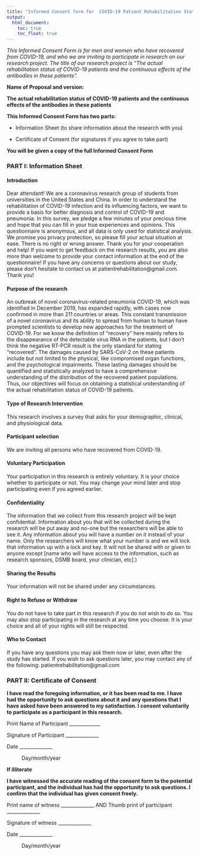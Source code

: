 ```yaml
---
title: "Informed Consent form for  COVID-19 Patient Rehabilitation Status Survey"
output: 
  html_document:
    toc: true
    toc_float: true
---
```


*This Informed Consent Form is for men and women who have recovered from COVID-19, and who we are inviting to participate in research on our research project. The title of our research project is "The actual rehabilitation status of COVID-19 patients and the continuous effects of the antibodies in these patients".*

**Name of Proposal and version:** 

**The actual rehabilitation status of COVID-19 patients and the continuous effects of the antibodies in these patients**

**This Informed Consent Form has two parts:**

* Information Sheet (to share information about the research with you)

* Certificate of Consent (for signatures if you agree to take part)

**You will be given a copy of the full Informed Consent Form**

### PART I: Information Sheet
#### Introduction
Dear attendant! We are a coronavirus research group of students from universities in the United States and China. In order to understand the rehabilitation of COVID-19 infection and its influencing factors, we want to provide a basis for better diagnosis and control of COVID-19 and pneumonia. In this survey, we pledge a few minutes of your precious time and hope that you can fill in your true experiences and opinions. This questionnaire is anonymous, and all data is only used for statistical analysis. We promise you privacy protection, so please fill your actual situation at ease. There is no right or wrong answer. Thank you for your cooperation and help! If you want to get feedback on the research results, you are also more than welcome to provide your contact information at the end of the questionnaire! If you have any concerns or questions about our study, please don’t hesitate to contact us at patientrehabilitation@gmail.com. Thank you!


#### Purpose of the research
An outbreak of novel coronavirus-related pneumonia COVID-19, which was identified in December 2019, has expanded rapidly, with cases now confirmed in more than 211 countries or areas. This constant transmission of a novel coronavirus and its ability to spread from human to human have prompted scientists to develop new approaches for the treatment of COVID-19. For we know the definition of “recovery” here mainly refers to the disappearance of the detectable virus RNA in the patients, but I don’t think the negative RT-PCR result is the only standard for stating “recovered”.  The damages caused by SARS-CoV-2 on these patients include but not limited to the physical, like compromised organ functions, and the psychological impairments. These lasting damages should be quantified and statistically analyzed to have a comprehensive understanding of the distribution of the recovered patient populations. Thus, our objectives will focus on obtaining a statistical understanding of the actual rehabilitation status of COVID-19 patients.

#### Type of Research Intervention
This research involves a survey that asks for your demographic, clinical, and physiological data.

#### Participant selection
We are inviting all persons who have recovered from COVID-19.
 
#### Voluntary Participation
Your participation in this research is entirely voluntary. It is your choice whether to participate or not. You may change your mind later and stop participating even if you agreed earlier.
 
#### Confidentiality
The information that we collect from this research project will be kept confidential. Information about you that will be collected during the research will be put away and no-one but the researchers will be able to see it. Any information about you will have a number on it instead of your name. Only the researchers will know what your number is and we will lock that information up with a lock and key. It will not be shared with or given to anyone except [name who will have access to the information, such as research sponsors, DSMB board, your clinician, etc].)
 
#### Sharing the Results
Your information will not be shared under any circumstances.
 
#### Right to Refuse or Withdraw
You do not have to take part in this research if you do not wish to do so. You may also stop participating in the research at any time you choose. It is your choice and all of your rights will still be respected.
 
#### Who to Contact
If you have any questions you may ask them now or later, even after the study has started. If you wish to ask questions later, you may contact any of the following: patientrehabilitation@gmail.com

### PART II: Certificate of Consent
**I have read the foregoing information, or it has been read to me. I have had the opportunity to ask questions about it and any questions that I have asked have been answered to my satisfaction.  I consent voluntarily to participate as a participant in this research.**

Print Name of Participant _____________

Signature of Participant ______________

Date ______________
<p style="text-indent: 40px">Day/month/year </p>             	

**If illiterate**

**I have witnessed the accurate reading of the consent form to the potential participant, and the individual has had the opportunity to ask questions. I confirm that the individual has given consent freely.**

Print name of witness ______________  AND Thumb print of participant ______________

Signature of witness ______________

Date ______________
<p style="text-indent: 40px">Day/month/year </p>  
